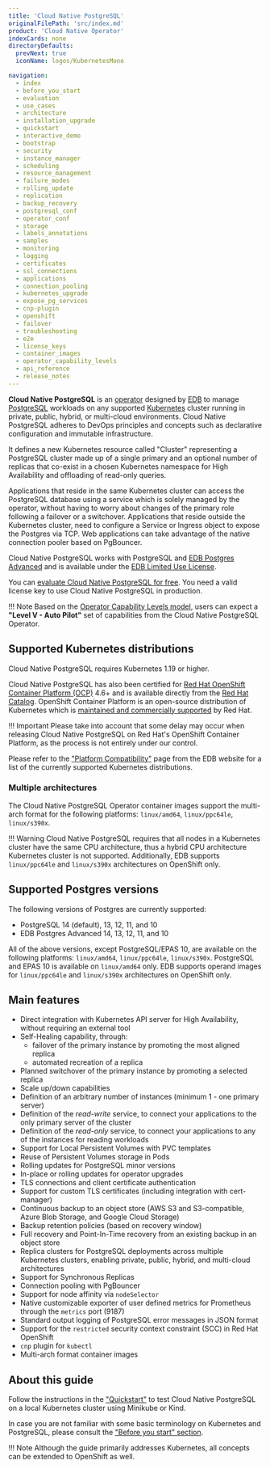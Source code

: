 ```yaml
---
title: 'Cloud Native PostgreSQL'
originalFilePath: 'src/index.md'
product: 'Cloud Native Operator'
indexCards: none
directoryDefaults:
  prevNext: true
  iconName: logos/KubernetesMono

navigation:
  - index
  - before_you_start
  - evaluation
  - use_cases
  - architecture
  - installation_upgrade
  - quickstart
  - interactive_demo
  - bootstrap
  - security
  - instance_manager
  - scheduling
  - resource_management
  - failure_modes
  - rolling_update
  - replication
  - backup_recovery
  - postgresql_conf
  - operator_conf
  - storage
  - labels_annotations
  - samples
  - monitoring
  - logging
  - certificates
  - ssl_connections
  - applications
  - connection_pooling
  - kubernetes_upgrade
  - expose_pg_services
  - cnp-plugin
  - openshift
  - failover
  - troubleshooting
  - e2e
  - license_keys
  - container_images
  - operator_capability_levels
  - api_reference
  - release_notes
---
```


**Cloud Native PostgreSQL** is an [operator](https://kubernetes.io/docs/concepts/extend-kubernetes/operator/)
designed by [EDB](https://www.enterprisedb.com)
to manage [PostgreSQL](https://www.postgresql.org/) workloads on any supported [Kubernetes](https://kubernetes.io)
cluster running in private, public, hybrid, or multi-cloud environments.
Cloud Native PostgreSQL adheres to DevOps principles and concepts
such as declarative configuration and immutable infrastructure.

It defines a new Kubernetes resource called "Cluster" representing a PostgreSQL
cluster made up of a single primary and an optional number of replicas that co-exist
in a chosen Kubernetes namespace for High Availability and offloading of
read-only queries.

Applications that reside in the same Kubernetes cluster can access the
PostgreSQL database using a service which is solely managed by the operator,
without having to worry about changes of the primary role following a failover
or a switchover. Applications that reside outside the Kubernetes cluster, need
to configure a Service or Ingress object to expose the Postgres via TCP.
Web applications can take advantage of the native connection pooler based on PgBouncer.

Cloud Native PostgreSQL works with PostgreSQL and [EDB Postgres Advanced](https://www.enterprisedb.com/products/edb-postgres-advanced-server-secure-ha-oracle-compatible)
and is available under the [EDB Limited Use License](https://www.enterprisedb.com/limited-use-license).

You can [evaluate Cloud Native PostgreSQL for free](evaluation.md).
You need a valid license key to use Cloud Native PostgreSQL in production.

!!! Note
    Based on the [Operator Capability Levels model](operator_capability_levels.md),
    users can expect a **"Level V - Auto Pilot"** set of capabilities from the
    Cloud Native PostgreSQL Operator.

## Supported Kubernetes distributions

Cloud Native PostgreSQL requires Kubernetes 1.19 or higher.

Cloud Native PostgreSQL has also been certified for
[Red Hat OpenShift Container Platform (OCP)](https://www.openshift.com/products/container-platform)
4.6+ and is available directly from the [Red Hat Catalog](https://catalog.redhat.com/).
OpenShift Container Platform is an open-source distribution of Kubernetes which is
[maintained and commercially supported](https://access.redhat.com/support/policy/updates/openshift#ocp4)
by Red Hat.

!!! Important
    Please take into account that some delay may occur when releasing Cloud
    Native PostgreSQL on Red Hat's OpenShift Container Platform, as the process is
    not entirely under our control.

Please refer to the
["Platform Compatibility"](https://www.enterprisedb.com/product-compatibility#cnp)
page from the EDB website for a list of the currently supported Kubernetes distributions.

### Multiple architectures

The Cloud Native PostgreSQL Operator container images support the multi-arch
format for the following platforms: `linux/amd64`, `linux/ppc64le`, `linux/s390x`.

!!! Warning
    Cloud Native PostgreSQL requires that all nodes in a Kubernetes cluster have the
    same CPU architecture, thus a hybrid CPU architecture Kubernetes cluster is not
    supported. Additionally, EDB supports `linux/ppc64le` and `linux/s390x` architectures
    on OpenShift only.

## Supported Postgres versions

The following versions of Postgres are currently supported:

-   PostgreSQL 14 (default), 13, 12, 11, and 10
-   EDB Postgres Advanced 14, 13, 12, 11, and 10

All of the above versions, except PostgreSQL/EPAS 10, are available on the
following platforms: `linux/amd64`, `linux/ppc64le`, `linux/s390x`. PostgreSQL
and EPAS 10 is available on `linux/amd64` only.
EDB supports operand images for `linux/ppc64le` and `linux/s390x` architectures
on OpenShift only.

## Main features

-   Direct integration with Kubernetes API server for High Availability,
    without requiring an external tool
-   Self-Healing capability, through:
    -   failover of the primary instance by promoting the most aligned replica
    -   automated recreation of a replica
-   Planned switchover of the primary instance by promoting a selected replica
-   Scale up/down capabilities
-   Definition of an arbitrary number of instances (minimum 1 - one primary server)
-   Definition of the *read-write* service, to connect your applications to the only primary server of the cluster
-   Definition of the *read-only* service, to connect your applications to any of the instances for reading workloads
-   Support for Local Persistent Volumes with PVC templates
-   Reuse of Persistent Volumes storage in Pods
-   Rolling updates for PostgreSQL minor versions
-   In-place or rolling updates for operator upgrades
-   TLS connections and client certificate authentication
-   Support for custom TLS certificates (including integration with cert-manager)
-   Continuous backup to an object store  (AWS S3 and S3-compatible, Azure Blob Storage, and Google Cloud Storage)
-   Backup retention policies (based on recovery window)
-   Full recovery and Point-In-Time recovery from an existing backup in an object store
-   Replica clusters for PostgreSQL deployments across multiple Kubernetes
    clusters, enabling private, public, hybrid, and multi-cloud architectures
-   Support for Synchronous Replicas
-   Connection pooling with PgBouncer
-   Support for node affinity via `nodeSelector`
-   Native customizable exporter of user defined metrics for Prometheus through the `metrics` port (9187)
-   Standard output logging of PostgreSQL error messages in JSON format
-   Support for the `restricted` security context constraint (SCC) in Red Hat OpenShift
-   `cnp` plugin for `kubectl`
-   Multi-arch format container images

## About this guide

Follow the instructions in the ["Quickstart"](quickstart.md) to test Cloud Native PostgreSQL
on a local Kubernetes cluster using Minikube or Kind.

In case you are not familiar with some basic terminology on Kubernetes and PostgreSQL,
please consult the ["Before you start" section](before_you_start.md).

!!! Note
    Although the guide primarily addresses Kubernetes, all concepts can
    be extended to OpenShift as well.